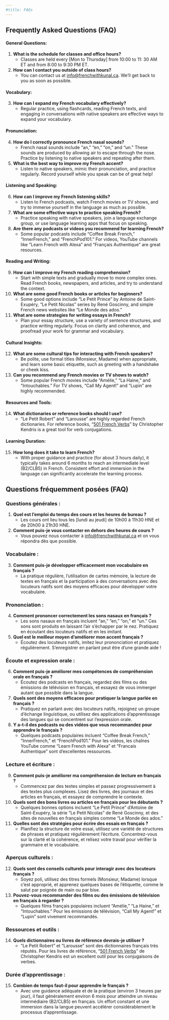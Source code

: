 ```yaml
---
#title: FAQs
---
```


::: {.content-visible when-profile="english"}
## Frequently Asked Questions (FAQ)

#### General Questions:

1.  **What is the schedule for classes and office hours?**
    -   Classes are held every \[Mon to Thursday\] from 10:00 to 11: 30 AM ET and from 8:00 to 9:30 PM ET.
2.  **How can I contact you outside of class hours?**
    -   You can contact us at [info\@frenchwithkunal.ca](mailto:info@frenchwithkunal.ca). We'll get back to you as soon as possible.

#### Vocabulary:

3.  **How can I expand my French vocabulary effectively?**
    -   Regular practice, using flashcards, reading French texts, and engaging in conversations with native speakers are effective ways to expand your vocabulary.

#### Pronunciation:

4.  **How do I correctly pronounce French nasal sounds?**
    -   French nasal sounds include “an,” “en,” “on,” and “un.” These sounds are produced by allowing air to escape through the nose. Practice by listening to native speakers and repeating after them.
5.  **What is the best way to improve my French accent?**
    -   Listen to native speakers, mimic their pronunciation, and practice regularly. Record yourself while you speak can be of great help!

#### Listening and Speaking:

6.  **How can I improve my French listening skills?**
    -   Listen to French podcasts, watch French movies or TV shows, and try to immerse yourself in the language as much as possible.
7.  **What are some effective ways to practice speaking French?**
    -   Practice speaking with native speakers, join a language exchange group, or use language learning apps that focus on speaking.
8.  **Are there any podcasts or videos you recommend for learning French?**
    -   Some popular podcasts include “Coffee Break French,” “InnerFrench,” and “FrenchPod101.” For videos, YouTube channels like “Learn French with Alexa” and “Français Authentique” are great resources.

#### Reading and Writing:

9.  **How can I improve my French reading comprehension?**
    -   Start with simple texts and gradually move to more complex ones. Read French books, newspapers, and articles, and try to understand the context.
10. **What are some good French books or articles for beginners?**
    -   Some good options include “Le Petit Prince” by Antoine de Saint-Exupéry, “Le Petit Nicolas” series by René Goscinny, and simple French news websites like “Le Monde des ados.”
11. **What are some strategies for writing essays in French?**
    -   Plan your essay structure, use a variety of sentence structures, and practice writing regularly. Focus on clarity and coherence, and proofread your work for grammar and vocabulary.

#### Cultural Insights:

12. **What are some cultural tips for interacting with French speakers?**
    -   Be polite, use formal titles (Monsieur, Madame) when appropriate, and learn some basic etiquette, such as greeting with a handshake or cheek kiss.
13. **Can you recommend any French movies or TV shows to watch?**
    -   Some popular French movies include “Amélie,” “La Haine,” and “Intouchables.” For TV shows, “Call My Agent!” and “Lupin” are highly recommended.

#### Resources and Tools:

14. **What dictionaries or reference books should I use?**
    - “Le Petit Robert” and “Larousse” are highly regarded French dictionaries. For reference books, “[501 French Verbs](https://bpb-us-e1.wpmucdn.com/blogs.uoregon.edu/dist/f/8175/files/2014/06/Kendris_501_French_Verbs_Barrons-13u1653.pdf)” by Christopher Kendris is a great tool for verb conjugations.

#### Learning Duration:
15. **How long does it take to learn French?**
    - With proper guidance and practice (for about 3 hours daily), it typically takes around 6 months to reach an intermediate level (B2/CLB5) in French. Consistent effort and immersion in the language can significantly accelerate the learning process.

:::


::: {.content-visible when-profile="french"}


## Questions fréquemment posées (FAQ) 

### Questions générales :
1. **Quel est l'emploi du temps des cours et les heures de bureau ?**
   - Les cours ont lieu tous les [lundi au jeudi] de 10h00 à 11h30 HNE et de 20h00 à 21h30 HNE.

2. **Comment puis-je vous contacter en dehors des heures de cours ?**
   - Vous pouvez nous contacter à [info\@frenchwithkunal.ca](mailto:info@frenchwithkunal.ca) et on vous répondra dès que possible.

### Vocabulaire :

3. **Comment puis-je développer efficacement mon vocabulaire en français ?**
    - La pratique régulière, l'utilisation de cartes mémoire, la lecture de textes en français et la participation à des conversations avec des locuteurs natifs sont des moyens efficaces pour développer votre vocabulaire.

### Prononciation :
4. **Comment prononcer correctement les sons nasaux en français ?**
    - Les sons nasaux en français incluent “an,” “en,” “on,” et “un.” Ces sons sont produits en laissant l'air s'échapper par le nez. Pratiquez en écoutant des locuteurs natifs et en les imitant.

5. **Quel est le meilleur moyen d'améliorer mon accent français ?**
    - Écoutez des locuteurs natifs, imitez leur prononciation et pratiquez régulièrement. S'enregistrer en parlant peut être d'une grande aide !

### Écoute et expression orale :
6. **Comment puis-je améliorer mes compétences de compréhension orale en français ?**
    - Écoutez des podcasts en français, regardez des films ou des émissions de télévision en français, et essayez de vous immerger autant que possible dans la langue.

7. **Quels sont des moyens efficaces pour pratiquer la langue parlée en français ?**
    - Pratiquez en parlant avec des locuteurs natifs, rejoignez un groupe d'échange linguistique, ou utilisez des applications d'apprentissage des langues qui se concentrent sur l'expression orale.

8. **Y a-t-il des podcasts ou des vidéos que vous recommandez pour apprendre le français ?**
    - Quelques podcasts populaires incluent “Coffee Break French,” “InnerFrench,” et “FrenchPod101.” Pour les vidéos, les chaînes YouTube comme “Learn French with Alexa” et “Francais Authentique” sont d'excellentes ressources.

### Lecture et écriture :
9. **Comment puis-je améliorer ma compréhension de lecture en français ?**
    - Commencez par des textes simples et passez progressivement à des textes plus complexes. Lisez des livres, des journaux et des articles en français, et essayez de comprendre le contexte.

10. **Quels sont des bons livres ou articles en français pour les débutants ?**
    - Quelques bonnes options incluent “Le Petit Prince” d'Antoine de Saint-Exupéry, la série “Le Petit Nicolas” de René Goscinny, et des sites de nouvelles en français simples comme “Le Monde des ados.”

11. **Quelles sont des stratégies pour écrire des essais en français ?**
    - Planifiez la structure de votre essai, utilisez une variété de structures de phrases et pratiquez régulièrement l'écriture. Concentrez-vous sur la clarté et la cohérence, et relisez votre travail pour vérifier la grammaire et le vocabulaire.

### Aperçus culturels :
12. **Quels sont des conseils culturels pour interagir avec des locuteurs français ?**
    - Soyez poli, utilisez des titres formels (Monsieur, Madame) lorsque c'est approprié, et apprenez quelques bases de l'étiquette, comme le salut par poignée de main ou par bise.

13. **Pouvez-vous recommander des films ou des émissions de télévision en français à regarder ?**
    - Quelques films français populaires incluent “Amélie,” “La Haine,” et “Intouchables.” Pour les émissions de télévision, “Call My Agent!” et “Lupin” sont vivement recommandés.

### Ressources et outils :
14. **Quels dictionnaires ou livres de référence devrais-je utiliser ?**
    - “Le Petit Robert” et “Larousse” sont des dictionnaires français très réputés. Pour les livres de référence, “[501 French Verbs](https://bpb-us-e1.wpmucdn.com/blogs.uoregon.edu/dist/f/8175/files/2014/06/Kendris_501_French_Verbs_Barrons-13u1653.pdf)” de Christopher Kendris est un excellent outil pour les conjugaisons de verbes.

### Durée d'apprentissage :
15. **Combien de temps faut-il pour apprendre le français ?**
    - Avec une guidance adéquate et de la pratique (environ 3 heures par jour), il faut généralement environ 6 mois pour atteindre un niveau intermédiaire (B2/CLB5) en français. Un effort constant et une immersion dans la langue peuvent accélérer considérablement le processus d'apprentissage.

:::


